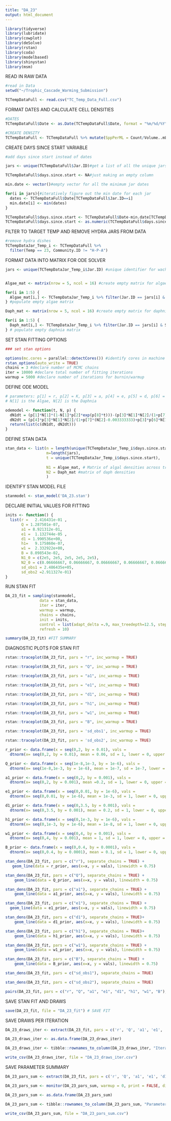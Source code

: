 ```yaml
---
title: "DA_23"
output: html_document
---
```

```r
library(tidyverse)
library(lubridate)
library(cowplot)
library(deSolve)
library(rstan)
library(coda)
library(modelbased)
library(shinystan)
library(msm)
```

READ IN RAW DATA

```r
#read in Data
setwd("~/Trophic_Cascade_Warming_Submission")

TCTempDataFull <- read.csv("TC_Temp_Data_Full.csv")

```

FORMAT DATES AND CALCULATE CELL DENSITIES

```r
#DATES
TCTempDataFull$Date <- as.Date(TCTempDataFull$Date, format = "%m/%d/%Y")

#CREATE DENSITY
TCTempDataFull <- TCTempDataFull %>% mutate(SppPerML = Count/Volume..mL.)
```

CREATE DAYS SINCE START VARIABLE

```r
#add days since start instead of dates

jars <- unique(TCTempDataFull$Jar.ID)#get a list of all the unique jars

TCTempDataFull$days.since.start <- NA#just making an empty column

min.date <- vector()#empty vector for all the minimum jar dates

for(i in jars){#iteratively figure out the min date for each jar
  dates <- TCTempDataFull$Date[TCTempDataFull$Jar.ID==i]
  min.date[i] <- min(dates)
}

TCTempDataFull$days.since.start <- TCTempDataFull$Date-min.date[TCTempDataFull$Jar.ID]#subtract!
TCTempDataFull$days.since.start <- as.numeric(TCTempDataFull$days.since.start)#fix
```

FILTER TO TARGET TEMP AND REMOVE HYDRA JARS FROM DATA

```r
#remove hydra dishes
TCTempDataJar_Temp_i <- TCTempDataFull %>% 
  filter(Temp == 23, Community.ID != "H-P-A")
```

FORMAT DATA INTO MATRIX FOR ODE SOLVER

```r
jars <- unique(TCTempDataJar_Temp_i$Jar.ID) #unique identifier for wach dish


Algae_mat <- matrix(nrow = 5, ncol = 16) #create empty matrix for algae data

for(i in 1:5) {
  Algae_mat[i,] <- TCTempDataJar_Temp_i %>% filter(Jar.ID == jars[i] & Species == 'Ank') %>% pull(SppPerML)  
} #populate empty algae matrix

Daph_mat <- matrix(nrow = 5, ncol = 16) #create empty matrix for daphnia data

for(i in 1:5) {
  Daph_mat[i,] <- TCTempDataJar_Temp_i %>% filter(Jar.ID == jars[i] & Species == 'Daph') %>% pull(SppPerML)  
} # populate empty daphnia matrix

```

SET STAN FITTING OPTIONS
```r
### set stan options

options(mc.cores = parallel::detectCores()) #identify cores in machine
rstan_options(auto_write = TRUE)
chains = 3 #declare number of MCMC chains
iter = 10000 #declare total number of fitting iterations
warmup = 5000 #declare number of iterations for burnin/warmup
```

DEFINE ODE MODEL

```r
# parameters: p[1] = r, p[2] = K, p[3] = a, p[4] = e, p[5] = d, p[6] = h, p[7] = w, p[8] = B
# N[1] is the Algae, N[2] is the Daphnia

odemodel <- function(t, N, p) {
  dN1dt = (p[1]*N[1]*(1-N[1]*p[2]*exp(p[8]*t)))-(p[3]*N[1]*N[2]/(1+p[7]*(N[2]-0.003333333)+p[3]*p[6]*N[1])) #equation for resource
  dN2dt = (p[4]*p[3]*N[1]*N[2]/(1+p[7]*(N[2]-0.003333333)+p[3]*p[6]*N[1]))-p[5]*N[2] #equation for consumer
  return(list(c(dN1dt, dN2dt)))
}
```

DEFINE STAN DATA

```r
stan_data <- list(n = length(unique(TCTempDataJar_Temp_i$days.since.start)), # n is our number of observations
                  m=length(jars),
                  t = unique(TCTempDataJar_Temp_i$days.since.start),
                  
                  N1 = Algae_mat, # Matrix of algal densities across treamtemt
                  N2 = Daph_mat #matrix of daph densities
                  )

```

IDENTIFY STAN MODEL FILE

```r
stanmodel <- stan_model('DA_23.stan')
```

DECLARE INITIAL VALUES FOR FITTING

```r
inits <- function() {
  list(r =   2.416431e-01 ,
       Q = 1.287501e-07,
       a1 = 8.921312e-01,
       e1 =  1.132744e-05 ,
       d1 = 1.990536e+00,
       h1=   9.175860e-07,
       w1 =  2.332922e+00,
       B = 8.098543e-02,
       N1_0 = c(2e5, 2e5, 2e5, 2e5, 2e5),
       N2_0 = c(0.06666667, 0.06666667, 0.06666667, 0.06666667, 0.06666667),
       sd_obs1 = 2.486435e+05, 
       sd_obs2 =2.911327e-01)
}
```

RUN STAN FIT

```r
DA_23_fit = sampling(stanmodel,
               data = stan_data,
               iter = iter,
               warmup = warmup,
               chains = chains,
               init = inits,
               control = list(adapt_delta =.9, max_treedepth=12.5, stepsize=1),
               refresh = 10) 
```

```r
summary(DA_23_fit) #FIT SUMMARY
```

DIAGNOSTIC PLOTS FOR STAN FIT

```r
rstan::traceplot(DA_23_fit, pars = "r", inc_warmup = TRUE)

rstan::traceplot(DA_23_fit, pars = "Q", inc_warmup = TRUE)

rstan::traceplot(DA_23_fit, pars = "a1", inc_warmup = TRUE)

rstan::traceplot(DA_23_fit, pars = "e1", inc_warmup = TRUE)

rstan::traceplot(DA_23_fit, pars = "d1", inc_warmup = TRUE)

rstan::traceplot(DA_23_fit, pars = "h1", inc_warmup = TRUE)

rstan::traceplot(DA_23_fit, pars = "w1", inc_warmup = TRUE)

rstan::traceplot(DA_23_fit, pars = "B", inc_warmup = TRUE)

rstan::traceplot(DA_23_fit, pars = 'sd_obs1', inc_warmup = TRUE)

rstan::traceplot(DA_23_fit, pars = 'sd_obs2', inc_warmup = TRUE)
```

```r
r_prior <- data.frame(x = seq(0,2, by = 0.01), vals =
  dtnorm(x= seq(0,2, by = 0.01), mean = 0.06, sd = 1, lower = 0, upper = 2))

Q_prior <- data.frame(x = seq(1e-8,1e-3, by = 1e-6), vals =
  dtnorm(x= seq(1e-8,1e-3, by = 1e-6), mean = 1e-7, sd = 1e-7, lower = 1e-8, upper = 1e-3))

a1_prior <- data.frame(x = seq(0,2, by = 0.001), vals =
  dtnorm(x= seq(0,2, by = 0.001), mean =0.2, sd = 1, lower = 0, upper = 2))

e1_prior <- data.frame(x = seq(0,0.01, by = 1e-6), vals =
  dtnorm(x= seq(0,0.01, by = 1e-6), mean = 1e-3, sd = 1, lower = 0, upper = 0.01))

d1_prior <- data.frame(x = seq(0,3.5, by = 0.001), vals =
  dtnorm(x= seq(0,3.5, by = 0.001), mean = 0.2, sd = 1, lower = 0, upper = 3.5))

h1_prior <- data.frame(x = seq(0,1e-3, by = 1e-6), vals =
  dtnorm(x= seq(0,1e-3, by = 1e-6), mean = 1e-8, sd = 1, lower = 0, upper = 1e-3))

w1_prior <- data.frame(x = seq(0,4, by = 0.001), vals =
  dtnorm(x= seq(0,4, by = 0.001), mean = 1, sd = 1, lower = 0, upper = 4))

B_prior <- data.frame(x = seq(0,0.4, by = 0.0001), vals =
  dtnorm(x= seq(0,0.4, by = 0.0001), mean = 0.1, sd = 1, lower = 0, upper = 0.4))


```

```r
stan_dens(DA_23_fit, pars = c("r"), separate_chains = TRUE) +
   geom_line(data = r_prior, aes(x=x, y = vals), linewidth = 0.75)

stan_dens(DA_23_fit, pars = c("Q"), separate_chains = TRUE) +
    geom_line(data = Q_prior, aes(x=x, y = vals), linewidth = 0.75)

stan_dens(DA_23_fit, pars = c("a1"), separate_chains = TRUE) +
    geom_line(data = a1_prior, aes(x=x, y = vals), linewidth = 0.75)

stan_dens(DA_23_fit, pars = c("e1"), separate_chains = TRUE) +
  geom_line(data = e1_prior, aes(x=x, y = vals), linewidth = 0.75)

stan_dens(DA_23_fit, pars = c("d1"), separate_chains = TRUE)+
    geom_line(data = d1_prior, aes(x=x, y = vals), linewidth = 0.75)

stan_dens(DA_23_fit, pars = c("h1"), separate_chains = TRUE)+
    geom_line(data = h1_prior, aes(x=x, y = vals), linewidth = 0.75)

stan_dens(DA_23_fit, pars = c("w1"), separate_chains = TRUE) +
    geom_line(data = w1_prior, aes(x=x, y = vals), linewidth = 0.75)

stan_dens(DA_23_fit, pars = c("B"), separate_chains = TRUE) +
    geom_line(data = B_prior, aes(x=x, y = vals), linewidth = 0.75)

stan_dens(DA_23_fit, pars = c("sd_obs1"), separate_chains = TRUE)

stan_dens(DA_23_fit, pars = c("sd_obs2"), separate_chains = TRUE)
```

```r
pairs(DA_23_fit, pars = c("r", "Q", "a1", "e1", "d1", "h1", "w1", "B"), log = FALSE)
```

SAVE STAN FIT AND DRAWS

```r
save(DA_23_fit, file = "DA_23_fit") # SAVE FIT
```

SAVE DRAWS PER ITERATION

```r

DA_23_draws_iter <- extract(DA_23_fit, pars = c('r', 'Q', 'a1', 'e1', 'd1', 'h1', 'w1', 'B', 'N1_0', 'N2_0'), inc_warmup = FALSE, permuted = TRUE)

DA_23_draws_iter <- as.data.frame(DA_23_draws_iter)

DA_23_draws_iter <- tibble::rownames_to_column(DA_23_draws_iter, "Iteration")

write_csv(DA_23_draws_iter, file = "DA_23_draws_iter.csv")
```

SAVE PARAMETER SUMMARY 

```r

DA_23_pars_sum <- extract(DA_23_fit, pars = c('r', 'Q', 'a1', 'e1', 'd1', 'h1', 'w1', 'B', 'N1_0', 'N2_0'), inc_warmup = FALSE, permuted = FALSE)

DA_23_pars_sum <- monitor(DA_23_pars_sum, warmup = 0, print = FALSE, digits_summary = 7)

DA_23_pars_sum <- as.data.frame(DA_23_pars_sum)

DA_23_pars_sum <- tibble::rownames_to_column(DA_23_pars_sum, "Parameter")

write_csv(DA_23_pars_sum, file = "DA_23_pars_sum.csv")

```



